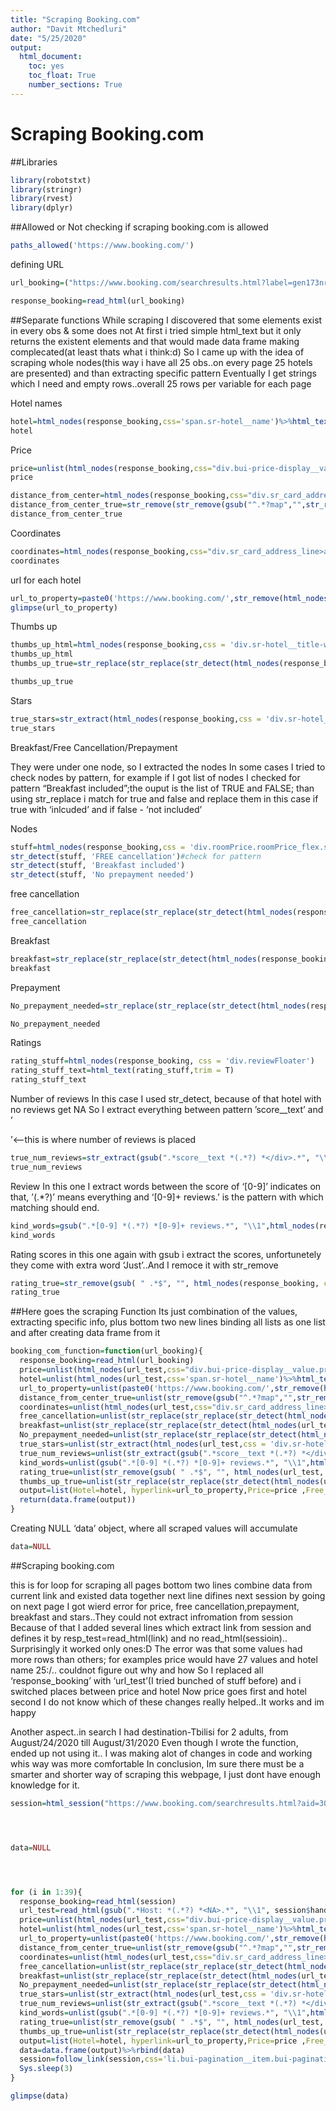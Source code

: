 ```yaml
---
title: "Scraping Booking.com"
author: "Davit Mtchedluri"
date: "5/25/2020"
output:
  html_document:
    toc: yes
    toc_float: True
    number_sections: True
---
```

# Scraping Booking.com

##Libraries
```r
library(robotstxt)
library(stringr)
library(rvest)
library(dplyr)

```


##Allowed or Not
checking if scraping booking.com is allowed
```r
paths_allowed('https://www.booking.com/')
```


defining URL
```r
url_booking=("https://www.booking.com/searchresults.html?label=gen173nr-1DCAEoggI46AdIM1gEaFKIAQGYATG4ARfIAQzYAQPoAQH4AQKIAgGoAgO4Atzjm_YFwAIB&sid=3501e222cd28d5cae07e2e64ce96c956&sb=1&src=searchresults&src_elem=sb&error_url=https%3A%2F%2Fwww.booking.com%2Fsearchresults.html%3Flabel%3Dgen173nr-1DCAEoggI46AdIM1gEaFKIAQGYATG4ARfIAQzYAQPoAQH4AQKIAgGoAgO4Atzjm_YFwAIB%3Bsid%3D3501e222cd28d5cae07e2e64ce96c956%3Btmpl%3Dsearchresults%3Bcheckin_month%3D8%3Bcheckin_monthday%3D24%3Bcheckin_year%3D2020%3Bcheckout_month%3D8%3Bcheckout_monthday%3D31%3Bcheckout_year%3D2020%3Bcity%3D900047975%3Bclass_interval%3D1%3Bdest_id%3D900047975%3Bdest_type%3Dcity%3Bdtdisc%3D0%3Bfrom_sf%3D1%3Bgroup_adults%3D1%3Bgroup_children%3D0%3Binac%3D0%3Bindex_postcard%3D0%3Blabel_click%3Dundef%3Bno_rooms%3D1%3Boffset%3D0%3Bpostcard%3D0%3Broom1%3DA%3Bsb_price_type%3Dtotal%3Bshw_aparth%3D1%3Bslp_r_match%3D0%3Bsrc%3Dsearchresults%3Bsrc_elem%3Dsb%3Bsrpvid%3D846896e959990084%3Bss%3DTbilisi%3Bss_all%3D0%3Bssb%3Dempty%3Bsshis%3D0%3Bssne%3DTbilisi%3Bssne_untouched%3DTbilisi%3Btop_ufis%3D1%26%3B&ss=Tbilisi&is_ski_area=0&ssne=Tbilisi&ssne_untouched=Tbilisi&city=900047975&checkin_year=2020&checkin_month=8&checkin_monthday=24&checkout_year=2020&checkout_month=8&checkout_monthday=31&group_adults=2&group_children=0&no_rooms=1&from_sf=1")
```
```r
response_booking=read_html(url_booking)
```

##Separate functions
While scraping I discovered that some elements exist in every obs & some does not
At first i tried simple html_text but it only returns the existent elements and that would made data frame making complecated(at least thats what i think:d)
So I came up with the idea of scraping whole nodes(this way i have all 25 obs..on every page 25 hotels are presented) and than extracting specific pattern
Eventually I get strings which I need and empty rows..overall 25 rows per variable for each page


Hotel names
```r
hotel=html_nodes(response_booking,css='span.sr-hotel__name')%>%html_text(trim=T)
hotel
```


Price
```r
price=unlist(html_nodes(response_booking,css="div.bui-price-display__value.prco-text-nowrap-helper.prco-inline-block-maker-helper")%>%html_text(trim=T))
price
```

```r
distance_from_center=html_nodes(response_booking,css="div.sr_card_address_line")%>%html_text(trim = T)
distance_from_center_true=str_remove(str_remove(gsub("^.*?map","",str_remove_all(distance_from_center,'\n')),'Metro access'),'Subway Access')
distance_from_center_true

```


Coordinates
```r
coordinates=html_nodes(response_booking,css="div.sr_card_address_line>a")%>%html_attr('data-coords')
coordinates
```


url for each hotel
```r
url_to_property=paste0('https://www.booking.com/',str_remove(html_nodes(response_booking,css="h3>a")%>%html_attr('href'),'\n/'))
glimpse(url_to_property)

```


Thumbs up

```r
thumbs_up_html=html_nodes(response_booking,css = 'div.sr-hotel__title-wrap>span')
thumbs_up_html
thumbs_up_true=str_replace(str_replace(str_detect(html_nodes(response_booking,css = 'div.sr-hotel__title-wrap>span'),'thumbs_up'),pattern = "TRUE",replacement = "Yes"),pattern = "FALSE",replacement = "No")
```

```r
thumbs_up_true
```


Stars
```r
true_stars=str_extract(html_nodes(response_booking,css = 'div.sr-hotel__title-wrap>span'), '[0-9]-star hotel')
true_stars

```


Breakfast/Free Cancellation/Prepayment

They were under one node, so I extracted the nodes
In some cases I tried to check nodes by pattern, for example if I got list of nodes I checked for pattern "Breakfast included";the ouput is the list of TRUE and FALSE; than using str_replace i match for true and false and replace them in this case if true with 'inlcuded' and if false - 'not included'

Nodes 
```r
stuff=html_nodes(response_booking,css = 'div.roomPrice.roomPrice_flex.sr_discount')
str_detect(stuff, 'FREE cancellation')#check for pattern
str_detect(stuff, 'Breakfast included')
str_detect(stuff, 'No prepayment needed')
```

free cancellation
```r
free_cancellation=str_replace(str_replace(str_detect(html_nodes(response_booking,css = 'div.roomPrice.roomPrice_flex.sr_discount'), 'FREE cancellation'), pattern = 'TRUE', replacement = 'FREE cancellation'),pattern = 'FALSE', replacement = 'No')
free_cancellation
```


Breakfast
```r
breakfast=str_replace(str_replace(str_detect(html_nodes(response_booking,css = 'div.roomPrice.roomPrice_flex.sr_discount'), 'Breakfast included'), pattern = 'TRUE', replacement = 'included'),pattern = 'FALSE', replacement = 'Not inlcuded')
breakfast
```

Prepayment
```r
No_prepayment_needed=str_replace(str_replace(str_detect(html_nodes(response_booking,css = 'div.roomPrice.roomPrice_flex.sr_discount'), 'No prepayment needed'), pattern = 'TRUE', replacement = 'No prepayment needed'),pattern = 'FALSE', replacement = 'Prepayment needed')

No_prepayment_needed

```


Ratings
```r
rating_stuff=html_nodes(response_booking, css = 'div.reviewFloater')
rating_stuff_text=html_text(rating_stuff,trim = T)
rating_stuff_text
```


Number of reviews
In this case I used str_detect, because of that hotel with no reviews get NA
So I extract everything between pattern 'score__text' and '</div>'<--this is where number of reviews is placed
```r
true_num_reviews=str_extract(gsub(".*score__text *(.*?) *</div>.*", "\\1", html_nodes(response_booking, css = 'div.reviewFloater')), '[0-9]+ reviews')
true_num_reviews
```


Review
In this one I extract words between the score of '[0-9]' indicates on that, '(.*?)' means everything and '[0-9]+ reviews.' is the pattern with which matching should end.
```r
kind_words=gsub(".*[0-9] *(.*?) *[0-9]+ reviews.*", "\\1",html_nodes(response_booking, css = 'div.reviewFloater')%>%html_text(trim = T))
kind_words
```


Rating scores
in this one again with gsub i extract the scores, unfortunetely they come with extra word 'Just'..And I remoce it with str_remove
```r
rating_true=str_remove(gsub( " .*$", "", html_nodes(response_booking, css = 'div.reviewFloater')%>%html_text(trim = T) ), 'Just')
rating_true
```


##Here goes the scraping Function
Its just combination of the values, extracting specific info, plus bottom two new lines binding all lists as one list and after creating data frame from it 
```r
booking_com_function=function(url_booking){
  response_booking=read_html(url_booking)
  price=unlist(html_nodes(url_test,css="div.bui-price-display__value.prco-text-nowrap-helper.prco-inline-block-maker-helper")%>%html_text(trim=T))
  hotel=unlist(html_nodes(url_test,css='span.sr-hotel__name')%>%html_text(trim=T))
  url_to_property=unlist(paste0('https://www.booking.com/',str_remove(html_nodes(url_test,css="h3>a")%>%html_attr('href'),'\n/')))
  distance_from_center_true=unlist(str_remove(gsub("^.*?map","",str_remove_all(html_nodes(url_test,css="div.sr_card_address_line")%>%html_text(trim = T),'\n')),'Metro access'))
  coordinates=unlist(html_nodes(url_test,css="div.sr_card_address_line>a")%>%html_attr('data-coords'))
  free_cancellation=unlist(str_replace(str_replace(str_detect(html_nodes(url_test,css = 'div.roomPrice.roomPrice_flex.sr_discount'), 'FREE cancellation'), pattern = 'TRUE', replacement = 'FREE cancellation'),pattern = 'FALSE', replacement = 'No'))
  breakfast=unlist(str_replace(str_replace(str_detect(html_nodes(url_test,css = 'div.roomPrice.roomPrice_flex.sr_discount'), 'Breakfast included'), pattern = 'TRUE', replacement = 'included'),pattern = 'FALSE', replacement = 'Not inlcuded'))
  No_prepayment_needed=unlist(str_replace(str_replace(str_detect(html_nodes(url_test,css = 'div.roomPrice.roomPrice_flex.sr_discount'), 'No prepayment needed'), pattern = 'TRUE', replacement = 'No prepayment needed'),pattern = 'FALSE', replacement = 'Prepayment needed'))
  true_stars=unlist(str_extract(html_nodes(url_test,css = 'div.sr-hotel__title-wrap>span'), '[0-9]-star hotel'))
  true_num_reviews=unlist(str_extract(gsub(".*score__text *(.*?) *</div>.*", "\\1", html_nodes(url_test, css = 'div.reviewFloater')), '[0-9]+ reviews'))
  kind_words=unlist(gsub(".*[0-9] *(.*?) *[0-9]+ reviews.*", "\\1",html_nodes(url_test, css = 'div.reviewFloater')%>%html_text(trim = T)))
  rating_true=unlist(str_remove(gsub( " .*$", "", html_nodes(url_test, css = 'div.reviewFloater')%>%html_text(trim = T) ), 'Just'))
  thumbs_up_true=unlist(str_replace(str_replace(str_detect(html_nodes(url_test,css = 'div.sr-hotel__title-wrap>span'),'thumbs_up'),pattern = "TRUE",replacement = "Yes"),pattern = "FALSE",replacement = "No"))
  output=list(Hotel=hotel, hyperlink=url_to_property,Price=price ,Free_Cancellation=free_cancellation,Breakfast=breakfast,Prepayment=No_prepayment_needed, Distance_from_centre=distance_from_center_true, Coordinates=coordinates,Stars=true_stars,Number_of_reviews=true_num_reviews,Review=kind_words,Rating=rating_true,Thumbs_up=thumbs_up_true)
  return(data.frame(output))
}
```



Creating NULL 'data' object, where all scraped values will accumulate 
```r
data=NULL
```


##Scraping booking.com

this is for loop for scraping all pages
bottom two lines combine data from current link and existed data together
next line difines next session by going on next page
I got wierd error for price, free cancellation,prepayment, breakfast and stars..They could not extract infromation from session
Because of that I added several lines which extract link from session and defines it by resp_test=read_html(link) and no read_html(sessioin)..
Surprisingly it worked only ones:D
The error was that some values had more rows than others; for examples price would have 27 values and hotel name 25:/.. couldnot figure out why and how
So I replaced all 'response_booking' with 'url_test'(I tried bunched of stuff before) and i switched places between price and hotel
Now price goes first and hotel second
I do not know which of these changes really helped..It works and im happy

Another aspect..in search I had destination-Tbilisi for 2 adults, from August/24/2020 till August/31/2020
Even though I wrote the function, ended up not using it.. I was making alot of changes in code and working whis way was more comfortable
In conclusion, Im sure there must be a smarter and shorter way of scraping this webpage, I just dont have enough knowledge for it.



```r
session=html_session("https://www.booking.com/searchresults.html?aid=304142&label=gen173nr-1DCAEoggI46AdIM1gEaFKIAQGYATG4ARfIAQzYAQPoAQH4AQKIAgGoAgO4Atzjm_YFwAIB&sid=3501e222cd28d5cae07e2e64ce96c956&tmpl=searchresults&checkin_month=8&checkin_monthday=24&checkin_year=2020&checkout_month=8&checkout_monthday=31&checkout_year=2020&city=900047975&class_interval=1&dest_id=900047975&dest_type=city&dtdisc=0&from_sf=1&group_adults=2&group_children=0&inac=0&index_postcard=0&label_click=undef&no_rooms=1&postcard=0&raw_dest_type=city&room1=A%2CA&sb_price_type=total&shw_aparth=1&slp_r_match=0&src=searchresults&src_elem=sb&srpvid=a5d93c9c25570019&ss=Tbilisi&ss_all=0&ssb=empty&sshis=0&ssne=Tbilisi&ssne_untouched=Tbilisi&top_ufis=1&rows=25")




data=NULL




for (i in 1:39){
  response_booking=read_html(session)
  url_test=read_html(gsub(".*Host: *(.*?) *<NA>.*", "\\1", session$handle)[2])
  price=unlist(html_nodes(url_test,css="div.bui-price-display__value.prco-text-nowrap-helper.prco-inline-block-maker-helper")%>%html_text(trim=T))
  hotel=unlist(html_nodes(url_test,css='span.sr-hotel__name')%>%html_text(trim=T))
  url_to_property=unlist(paste0('https://www.booking.com/',str_remove(html_nodes(url_test,css="h3>a")%>%html_attr('href'),'\n/')))
  distance_from_center_true=unlist(str_remove(gsub("^.*?map","",str_remove_all(html_nodes(url_test,css="div.sr_card_address_line")%>%html_text(trim = T),'\n')),'Metro access'))
  coordinates=unlist(html_nodes(url_test,css="div.sr_card_address_line>a")%>%html_attr('data-coords'))
  free_cancellation=unlist(str_replace(str_replace(str_detect(html_nodes(url_test,css = 'div.roomPrice.roomPrice_flex.sr_discount'), 'FREE cancellation'), pattern = 'TRUE', replacement = 'FREE cancellation'),pattern = 'FALSE', replacement = 'No'))
  breakfast=unlist(str_replace(str_replace(str_detect(html_nodes(url_test,css = 'div.roomPrice.roomPrice_flex.sr_discount'), 'Breakfast included'), pattern = 'TRUE', replacement = 'included'),pattern = 'FALSE', replacement = 'Not inlcuded'))
  No_prepayment_needed=unlist(str_replace(str_replace(str_detect(html_nodes(url_test,css = 'div.roomPrice.roomPrice_flex.sr_discount'), 'No prepayment needed'), pattern = 'TRUE', replacement = 'No prepayment needed'),pattern = 'FALSE', replacement = 'Prepayment needed'))
  true_stars=unlist(str_extract(html_nodes(url_test,css = 'div.sr-hotel__title-wrap>span'), '[0-9]-star hotel'))
  true_num_reviews=unlist(str_extract(gsub(".*score__text *(.*?) *</div>.*", "\\1", html_nodes(url_test, css = 'div.reviewFloater')), '[0-9]+ reviews'))
  kind_words=unlist(gsub(".*[0-9] *(.*?) *[0-9]+ reviews.*", "\\1",html_nodes(url_test, css = 'div.reviewFloater')%>%html_text(trim = T)))
  rating_true=unlist(str_remove(gsub( " .*$", "", html_nodes(url_test, css = 'div.reviewFloater')%>%html_text(trim = T) ), 'Just'))
  thumbs_up_true=unlist(str_replace(str_replace(str_detect(html_nodes(url_test,css = 'div.sr-hotel__title-wrap>span'),'thumbs_up'),pattern = "TRUE",replacement = "Yes"),pattern = "FALSE",replacement = "No"))
  output=list(Hotel=hotel, hyperlink=url_to_property,Price=price ,Free_Cancellation=free_cancellation,Breakfast=breakfast,Prepayment=No_prepayment_needed, Distance_from_centre=distance_from_center_true, Coordinates=coordinates,Stars=true_stars,Number_of_reviews=true_num_reviews,Review=kind_words,Rating=rating_true,Thumbs_up=thumbs_up_true)
  data=data.frame(output)%>%rbind(data)
  session=follow_link(session,css='li.bui-pagination__item.bui-pagination__next-arrow>a')
  Sys.sleep(3)
}

```



```r
glimpse(data)
```

























